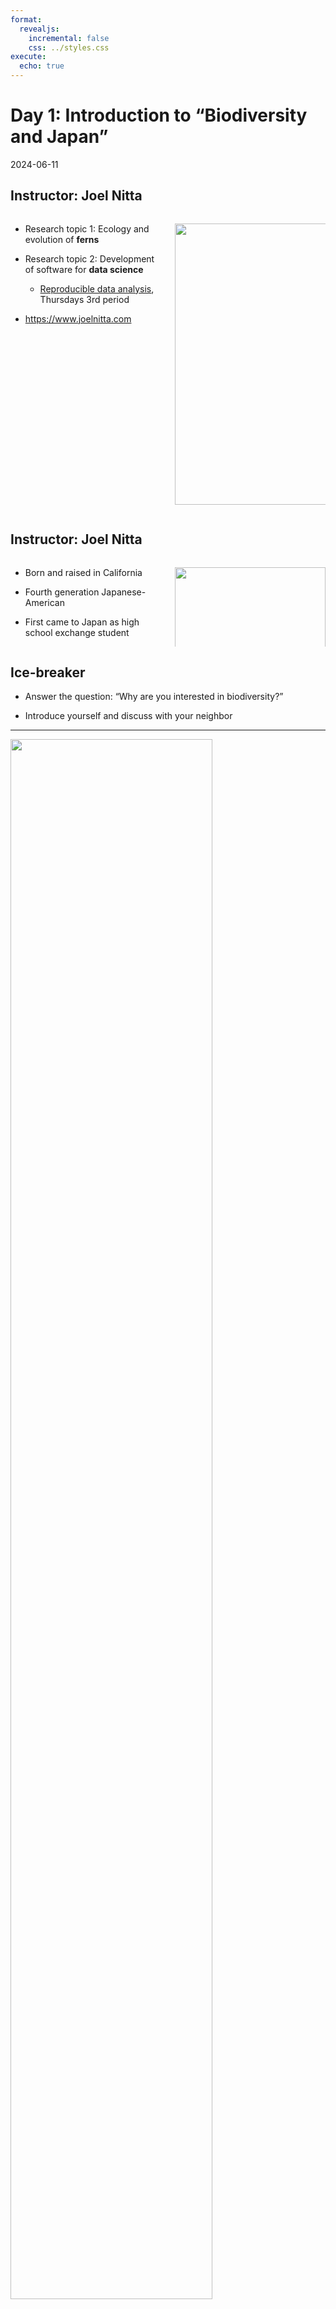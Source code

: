 ```yaml
---
format:
  revealjs:
    incremental: false
    css: ../styles.css
execute: 
  echo: true
---
```


# Day 1: Introduction to "Biodiversity and Japan"

2024-06-11

## Instructor: Joel Nitta

:::: {.columns}

::: {.column width="50%"}
- Research topic 1: Ecology and evolution of **ferns**

- Research topic 2: Development of software for **data science**
  - [Reproducible data analysis](https://syllabus.gs.chiba-u.jp/2024/101101101076000/Z011531301/en_US), Thursdays 3rd period

- <https://www.joelnitta.com>
:::

::: {.column width="50%"}
![](https://github.com/joelnitta/joelnitta-site/blob/master/static/media/headers/research_img2.jpg?raw=true){fig-alt="Image of Joel Nitta in field" height="450"}
:::

::::

## Instructor: Joel Nitta

:::: {.columns}

::: {.column width="50%"}

- Born and raised in California

- Fourth generation Japanese-American

- First came to Japan as high school exchange student
:::

::: {.column width="50%"}
![](https://upload.wikimedia.org/wikipedia/commons/thumb/9/94/California_in_United_States.svg/2880px-California_in_United_States.svg.png){fig-alt="Image of California map" width="100%" height="100%"}
:::

::::

## Ice-breaker

- Answer the question: "Why are you interested in biodiversity?"

- Introduce yourself and discuss with your neighbor

---

![](https://climate.copernicus.eu/sites/default/files/styles/hero_image_extra_large_2x/public/2019-10/biodiversity.jpg?itok=4yl27Tnz){fig-alt="Biodiversity image from https://climate.copernicus.eu" width="80%" height="80%"}

::: {.small}
https://climate.copernicus.eu
:::

## What is biodiversity?

- **The different kinds of life that occur on our planet**

. . .

- Often we talk about the **number of species**, but it has other definitions too

## Why does biodiversity matter?

:::: {.columns}

::: {.column width="30%"}
1. How would you feel if you could **never visit a natural place** like a forest or the mountains?
:::

::: {.column width="70%"}
![](https://images.unsplash.com/photo-1605714726527-411541ab17f4?ixlib=rb-4.0.3&ixid=M3wxMjA3fDB8MHxzZWFyY2h8M3x8Z3JlZW4lMjBmb3Jlc3R8ZW58MHx8MHx8fDA%3D&w=1000&q=80){fig-alt="Image of a forest" width="100%" height="100%"}

::: {.small}
https://images.unsplash.com/
:::

:::

::::

## Why does biodiversity matter?

:::: {.columns}

::: {.column width="30%"}
2. How would you feel if you knew that a **place like the Great Barrier Reef were to disappear**?
:::

::: {.column width="70%"}
![](https://www.nma.gov.au/__data/assets/image/0003/629472/MA47350944-Coral-Outcrop-1200w.jpg){fig-alt="Image of Great Barrier Reef" width="100%" height="100%"}

::: {.small}
https://www.nma.gov.au/
:::

:::

::::

## Biodiversity has inherent value

- Biodiversity has **inherent value**: it is worth something **just by existing**

- Biodiversity has **cultural value**: we derive **inspiration** from it

## Why does biodiversity matter?

:::: {.columns}

::: {.column width="30%"}
1. How would you feel if you **couldn't eat any fruit** because there were no bees to pollinate flowers?
:::

::: {.column width="70%"}
![](https://upload.wikimedia.org/wikipedia/commons/thumb/7/75/Apis_mellifera_-_Prunus_padus_-_Keila.jpg/600px-Apis_mellifera_-_Prunus_padus_-_Keila.jpg){fig-alt="Image of bee pollinating flower" width="100%" height="100%"}

::: {.small}
https://upload.wikimedia.org/
:::

:::

::::

## Humans depend on biodiversity

:::: {.columns}

::: {.column width="30%"}
2. How would you feel if you **didn't have access to clean drinking water** because there were no wetlands to help filter it?
:::

::: {.column width="70%"}
![](https://upload.wikimedia.org/wikipedia/commons/8/88/Tourbi%C3%A8re_03_-_Parc_de_Frontenac_-_Juillet_2008.jpg){fig-alt="Image of wetland" width="100%" height="100%"}

::: {.small}
https://upload.wikimedia.org/
:::

:::

::::

## Why does biodiversity matter?

- Biodiversity provides **ecosystem services**: humans benefit from the natural environment

## Biodiversity is **in danger**

We will learn about the **specific risks** posed to biodiversity, and **actionable measures** to counteract them.

::: {.columns}
::: {.column}
::: {.incremental}

- Climate change
- Population growth
- Invasive species

:::
:::
::: {.column}
![](https://s3.eu-west-2.amazonaws.com/iema.net/transform/_1440x1040_crop_center-center_80_none/90278/web_climatechange_shutterstock_396593335.webp)

::: {.small}
https://www.iema.net/articles/climate-change-to-pose-bigger-threat-to-biodiversity-than-land-use-by-2070/
:::

:::
:::

## Biodiversity in Japan

:::: {.columns}

::: {.column width="50%"}
- Did you know that **Japan is a biodiversity hotspot?**

- Do you know why?
:::

::: {.column width="50%"}
![](https://hanwellzoo.co.uk/wp-content/uploads/2017/02/0004_red-crowned-crane.jpg){fig-alt="Red-crowned cranes" width="100%" height="100%"}

::: {.small}
https://hanwellzoo.co.uk/
:::

:::

::::

## Japan as a biodiversity hotspot

Japan has a **wide variation of climates** in a small area

::: {.incremental}
- Species are usually adapted for one particular kind of climate
- This results in many species
:::

## Goals of this class

By the end of the course, you will be able to:

- understand the **processes generating biodiversity**
- explain **how biodiversity is distributed** globally and in Japan
- propose ways to effectively **conserve biodiversity**

## Expectations of this class

- I expect you to **participate in discussions**

- I expect you to **ask questions**

## Language of this class

- This class is **conducted in English**

- But, you can ask questions in Japanese and I will explain in Japanese if needed

- **日本語**でも必要に応じて**大丈夫です**。

- とにかく何か分からないことがあったら、<br>聞いてください！

## Structure of this class

- Classic model: Introduce new ideas in class then complete homework assignments about them

- **Flipped model**: Introduce new ideas **ahead of class** in videos, and we will learn more about those topics in depth through in-class discussions

## Videos

- We will watch **videos** from a series on biodiversity produced by the California Academy of Sciences

- Each is video is 5-10 minutes long.

- There are usually 3-4 videos per week.

## Intro video

{{< video https://www.youtube.com/embed/HpDJBFflYKI width="75%" height="75%" >}}

::: {.medsmall}
<https://www.youtube.com/embed/HpDJBFflYKI>
:::

## Quizzes

- **There will be a short quiz** (ca. 5-10 min.) on the content of the video at the start of each class.

- **Bring your laptop or smartphone** to take the quiz on [Socrative](https://www.socrative.com/).

## Sample quiz

::: {.columns}
::: {.column width="40%"}
- Enter room name `JABIOD2024` at <https://gosocrative.com> **or** scan the barcode
:::
::: {.column width="60%"}
![](../images/socrative_qr.png){fig-alt="QR code linking to Socrative room for JABIOD2024"}
:::
:::

## Schedule

- Day 1, 2024-06-11
  - Introduction: Why does biodiversity matter? (no quiz)

- Day 2, 2024-06-18
  - Global distribution of biodiversity

- Day 3, 2024-06-25
  - Levels of biodiversity

- Day 4, Media Day (on-demand, no quiz)
  - Distribution of biodiversity in Japan

## Schedule (cont'd)

- Day 5, 2024-07-02
  - Midterm test, Ecosystems & ecosystem services (no quiz)

- Day 6, 2024-07-09
  - Threats to biodiversity

- Day 7, 2024-07-16
  - Protecting biodiversity

- Day 8, 2024-07-18 17:50: Final presentation
  - **NOTE** this is an **online** class at a different time and day than usual (補講日)

## Grades

- Quizzes 20%
  - The single lowest scoring quiz won't be counted
- Midterm 30%
- Final presentation 50%

**No late submissions allowed**

## Course website and slides

- All slides (and other info) available at<br><https://joelnitta.github.io/biodiv-japan/>

## Office hours

By appointment. Please send me an email to request:

<joelnitta@chiba.u-jp>

## Questions?
